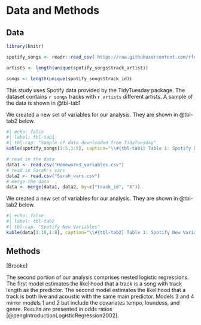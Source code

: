 # Data and Methods

## Data

```r
library(knitr)

spotify_songs <- readr::read_csv('https://raw.githubusercontent.com/rfordatascience/tidytuesday/master/data/2020/2020-01-21/spotify_songs.csv')

artists <- length(unique(spotify_songs$track_artist))

songs <- length(unique(spotify_songs$track_id))

```

This study uses Spotify data provided by the TidyTuesday package. The dataset contains `r songs` tracks with `r artists` different artists. A sample of the data is shown in @tbl-tab1

We created a new set of variables for our analysis. They are shown in @tbl-tab2 below.

```r
#| echo: false
#| label: tbl-tab1
#| tbl-cap: "Sample of data downloaded from TidyTuesday"
kable(spotify_songs[1:5,1:5], caption="\\#{tbl-tab1} Table 1: Spotify Data Example")
```

```r
# read in the data
data1 <- read.csv("Homework3_variables.csv")
# read in Sarah's vars
data2 <- read.csv("Sarah_vars.csv")
# merge the data
data <- merge(data1, data2, by=c("track_id", "X"))
```

We created a new set of variables for our analysis. They are shown in @tbl-tab2 below.

```r
#| echo: false
#| label: tbl-tab2
#| tbl-cap: "Spotify New Variables"
kable(data[1:10,1:8], caption="\\#{tbl-tab2} Table 1: Spotify New Variables")
```

## Methods

\[Brooke\]

The second portion of our analysis comprises nested logistic regressions. The first model estimates the likelihood that a track is a song with track length as the predictor. The second model estimates the likelihood that a track is both live and acoustic with the same main predictor. Models 3 and 4 mirror models 1 and 2 but include the covariates tempo, loundess, and genre. Results are presented in odds ratios [@pengIntroductionLogisticRegression2002].
